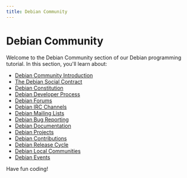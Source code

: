 ```yaml
---
title: Debian Community
---
```


# Debian Community

Welcome to the Debian Community section of our Debian programming tutorial. In this section, you'll learn about:

- [Debian Community Introduction](./0-debian-community-introduction.mdx)
- [The Debian Social Contract](./1-debian-social-contract.mdx)
- [Debian Constitution](./2-debian-constitution.mdx)
- [Debian Developer Process](./3-debian-developer-process.mdx)
- [Debian Forums](./4-debian-forums.mdx)
- [Debian IRC Channels](./5-debian-irc-channels.mdx)
- [Debian Mailing Lists](./6-debian-mailing-lists.mdx)
- [Debian Bug Reporting](./7-debian-bug-reporting.mdx)
- [Debian Documentation](./8-debian-documentation.mdx)
- [Debian Projects](./9-debian-projects.mdx)
- [Debian Contributions](./10-debian-contributions.mdx)
- [Debian Release Cycle](./11-debian-release-cycle.mdx)
- [Debian Local Communities](./12-debian-local-communities.mdx)
- [Debian Events](./13-debian-events.mdx)

Have fun coding!